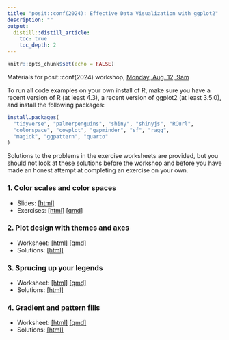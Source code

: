 ```yaml
---
title: "posit::conf(2024): Effective Data Visualization with ggplot2"
description: ""
output:
  distill::distill_article:
    toc: true
    toc_depth: 2
---
```


```r
knitr::opts_chunk$set(echo = FALSE)
```

Materials for posit::conf(2024) workshop, [Monday, Aug. 12, 9am](https://reg.conf.posit.co/flow/posit/positconf24/publiccatalog/page/publiccatalog/session/1707334048207001SOYr)

To run all code examples on your own install of R, make sure you have a recent version of R (at least 4.3), a recent version of ggplot2 (at least 3.5.0), and install the following packages:

```r
install.packages(
  "tidyverse", "palmerpenguins", "shiny", "shinyjs", "RCurl",
  "colorspace", "cowplot", "gapminder", "sf", "ragg",
  "magick", "ggpattern", "quarto"
)
```

Solutions to the problems in the exercise worksheets are provided, but you should not look at these solutions before the workshop and before you have made an honest attempt at completing an exercise on your own.

### 1. Color scales and color spaces

- Slides: [[html]](positconf2024-slides-colors.html)
- Exercises: [[html]](positconf2024-colors.html) [[qmd]](positconf2024-colors.qmd)


### 2. Plot design with themes and axes

- Worksheet: [[html]](positconf2024-themes.html) [[qmd]](positconf2024-themes.qmd)
- Solutions: [[html]](positconf2024-themes-solutions.html)

### 3. Sprucing up your legends

- Worksheet: [[html]](positconf2024-legends.html) [[qmd]](positconf2024-legends.qmd)
- Solutions: [[html]](positconf2024-legends-solutions.html) 

### 4. Gradient and pattern fills

- Worksheet: [[html]](positconf2024-pattern-fill.html) [[qmd]](positconf2024-pattern-fill.qmd)
- Solutions: [[html]](positconf2024-pattern-fill-solutions.html) 
